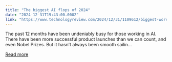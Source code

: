 ```yaml
---
title: "The biggest AI flops of 2024"
date: "2024-12-31T19:43:00.000Z"
link: "https://www.technologyreview.com/2024/12/31/1109612/biggest-worst-ai-artificial-intelligence-flops-fails-2024/"
---
```


The past 12 months have been undeniably busy for those working in AI. There have been more successful product launches than we can count, and even Nobel Prizes. But it hasn’t always been smooth sailin...

[Read more](https://www.technologyreview.com/2024/12/31/1109612/biggest-worst-ai-artificial-intelligence-flops-fails-2024/)
